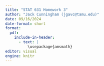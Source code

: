 ```yaml
---
title: "STAT 631 Homework 3"
author: "Jack Cunningham (jgavc@tamu.edu)"
date: 09/16/2024
date-format: short
format:
  pdf:
    include-in-header:
      - text: |
          \usepackage{amsmath}
editor: visual
engine: knitr
---
```


## 
